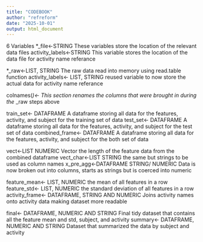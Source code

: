 ```yaml
---
title: "CODEBOOK"
author: "refreform"
date: "2025-10-01"
output: html_document
---
```

 
6 Variables
*_file<-STRING These variables store the location of the relevant data files
activity_labels<-STRING This variable stores the location of the data file for activity name referance

*_raw<-LIST, STRING The raw data read into memory using read.table function
activity_labels<- LIST, STRING reused variable to now store the actual data for activity name referance

colnames(*)<- This section renames the columns that were brought in during the *_raw steps above

train_set<- DATAFRAME A dataframe storing all data for the features, activity, and subject for the training set of data
test_set<- DATAFRAME A dataframe storing all data for the features, activity, and subject for the test set of data
combined_frame<- DATAFRAME A dataframe storing all data for the features, activity, and subject for the both set of data

vect<-LIST NUMERIC Vector the length of the feature data from the combined dataframe
vect_char<-LIST STRING the same but strings to be used as column names
x_pre_agg<-DATAFRAME STRING/ NUMERIC Data is now broken out into columns, starts as strings but is coerced into numeric

feature_mean<- LIST, NUMERIC the mean of all features in a row
feature_std<- LIST, NUMERIC the standard deviation of all features in a row
activity_frame<- DATAFRAME, STRING AND NUMERIC Joins activity names onto activity data making dataset more readable

final<- DATAFRAME, NUMERIC AND STRING Final tidy dataset that contains all the feature mean and std, subject, and activity
summary<- DATAFRAME, NUMERIC AND STRING Dataset that summarized the data by subject and activity